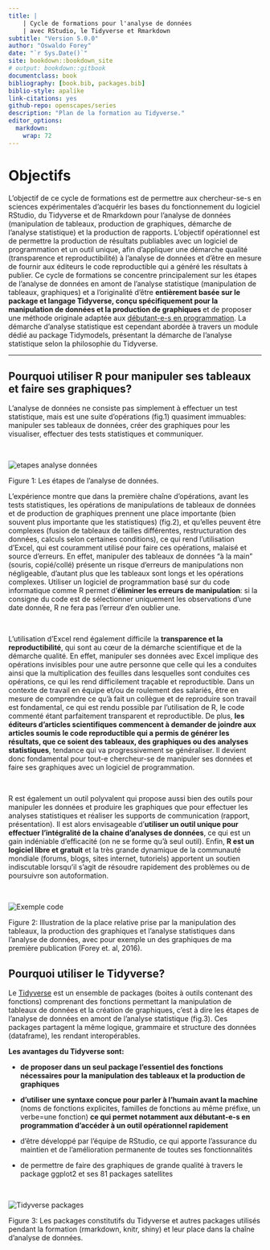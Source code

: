 ```yaml
---
title: |
    | Cycle de formations pour l'analyse de données  
    | avec RStudio, le Tidyverse et Rmarkdown
subtitle: "Version 5.0.0"
author: "Oswaldo Forey"
date: "`r Sys.Date()`"
site: bookdown::bookdown_site
# output: bookdown::gitbook
documentclass: book
bibliography: [book.bib, packages.bib]
biblio-style: apalike
link-citations: yes
github-repo: openscapes/series
description: "Plan de la formation au Tidyverse."
editor_options: 
  markdown: 
    wrap: 72
---
```


# Objectifs

::: {align="justify"}
<div>

L'objectif de ce cycle de formations est de permettre aux chercheur-se-s
en sciences expérimentales d'acquérir les bases du fonctionnement du
logiciel RStudio, du Tidyverse et de Rmarkdown pour l'analyse de données
(manipulation de tableaux, production de graphiques, démarche de
l'analyse statistique) et la production de rapports. L'objectif
opérationnel est de permettre la production de résultats publiables avec
un logiciel de programmation et un outil unique, afin d'appliquer une
démarche qualité (transparence et reproductibilité) à l'analyse de
données et d'être en mesure de fournir aux éditeurs le code
reproductible qui a généré les résultats à publier. Ce cycle de
formations se concentre principalement sur les étapes de l'analyse de
données en amont de l'analyse statistique (manipulation de tableaux,
graphiques) et a l'originalité d'être <strong>entièrement basée sur le
package et langage Tidyverse, conçu spécifiquement pour la manipulation
de données et la production de graphiques </strong> et de proposer une
méthode originale adaptée aux [débutant-e-s en programmation](#mpd). La
démarche d'analyse statistique est cependant abordée à travers un module
dédié au package Tidymodels, présentant la démarche de l'analyse
statistique selon la philosophie du Tidyverse.

</div>
:::

------------------------------------------------------------------------

## Pourquoi utiliser R pour manipuler ses tableaux et faire ses graphiques? {#pourquoi_R}

::: {align="justify"}
L'analyse de données ne consiste pas simplement à effectuer un test
statistique, mais est une suite d'opérations (fig.1) quasiment
immuables: manipuler ses tableaux de données, créer des graphiques pour
les visualiser, effectuer des tests statistiques et communiquer.
:::

<br>

![](img/etapes_analyse_donnees.png "etapes analyse données")

Figure 1: Les étapes de l'analyse de données. <br>

::: {align="justify"}
L'expérience montre que dans la première chaîne d'opérations, avant les
tests statistiques, les opérations de manipulations de tableaux de
données et de production de graphiques prennent une place importante
(bien souvent plus importante que les statistiques) (fig.2), et qu'elles
peuvent être complexes (fusion de tableaux de tailles différentes,
restructuration des données, calculs selon certaines conditions), ce qui
rend l'utilisation d'Excel, qui est couramment utilisé pour faire ces
opérations, malaisé et source d'erreurs. En effet, manipuler des
tableaux de données "à la main" (souris, copié/collé) présente un risque
d'erreurs de manipulations non négligeable, d'autant plus que les
tableaux sont longs et les opérations complexes. Utiliser un logiciel de
programmation basé sur du code informatique comme R permet
d'<strong>éliminer les erreurs de manipulation</strong>: si la consigne
du code est de sélectionner uniquement les observations d'une date
donnée, R ne fera pas l'erreur d'en oublier une.
:::

<br>

::: {align="justify"}
L'utilisation d'Excel rend également difficile la <strong>transparence
et la reproductibilité</strong>, qui sont au cœur de la démarche
scientifique et de la démarche qualité. En effet, manipuler ses données
avec Excel implique des opérations invisibles pour une autre personne
que celle qui les a conduites ainsi que la multiplication des feuilles
dans lesquelles sont conduites ces opérations, ce qui les rend
difficilement traçable et reproductible. Dans un contexte de travail en
équipe et/ou de roulement des salariés, être en mesure de comprendre ce
qu'à fait un collègue et de reproduire son travail est fondamental, ce
qui est rendu possible par l'utilisation de R, le code commenté étant
parfaitement transparent et reproductible. De plus, <strong>les éditeurs
d'articles scientifiques commencent à demander de joindre aux articles
soumis le code reproductible qui a permis de générer les résultats, que
ce soient des tableaux, des graphiques ou des analyses
statistiques</strong>, tendance qui va progressivement se généraliser.
Il devient donc fondamental pour tout-e chercheur-se de manipuler ses
données et faire ses graphiques avec un logiciel de programmation.
:::

<br>

::: {align="justify"}
R est également un outil polyvalent qui propose aussi bien des outils
pour manipuler les données et produire les graphiques que pour effectuer
les analyses statistiques et réaliser les supports de communication
(rapport, présentation). Il est alors envisageable d'<strong>utiliser un
outil unique pour effectuer l'intégralité de la chaine d'analyses de
données</strong>, ce qui est un gain indéniable d'efficacité (on ne se
forme qu'à seul outil). Enfin, <strong>R est un logiciel libre et
gratuit</strong> et la très grande dynamique de la communauté mondiale
(forums, blogs, sites internet, tutoriels) apportent un soutien
indiscutable lorsqu'il s'agit de résoudre rapidement des problèmes ou de
poursuivre son autoformation.
:::

<br>

![](img/exemple_code.png "Exemple code")

Figure 2: Illustration de la place relative prise par la manipulation
des tableaux, la production des graphiques et l'analyse statistiques
dans l'analyse de données, avec pour exemple un des graphiques de ma
première publication (Forey et. al, 2016). <br>

## Pourquoi utiliser le Tidyverse?

::: {align="justify"}
Le <a href="https://www.tidyverse.org">Tidyverse</a> est un ensemble de
packages (boites à outils contenant des fonctions) comprenant des
fonctions permettant la manipulation de tableaux de données et la
création de graphiques, c'est à dire les étapes de l'analyse de données
en amont de l'analyse statistique (fig.3). Ces packages partagent la
même logique, grammaire et structure des données (dataframe), les
rendant interopérables.<strong>

Les avantages du Tidyverse sont:

-   de proposer dans un seul package l'essentiel des fonctions
    nécessaires pour la manipulation des tableaux et la production de
    graphiques

-   d'utiliser une syntaxe conçue pour parler à l'humain avant la
    machine</strong> (noms de fonctions explicites, familles de
    fonctions au même préfixe, un verbe=une fonction) <strong> ce qui
    permet notamment aux débutant-e-s en programmation d'accéder à un
    outil opérationnel rapidement </strong>

-   d'être développé par l'équipe de RStudio, ce qui apporte l'assurance
    du maintien et de l'amélioration permanente de toutes ses
    fonctionnalités

-   de permettre de faire des graphiques de grande qualité à travers le
    package ggplot2 et ses 81 packages satellites
:::

<br>

![](img/tidyverse_environnement.png "Tidyverse packages")

Figure 3: Les packages constitutifs du Tidyverse et autres packages
utilisés pendant la formation (rmarkdown, knitr, shiny) et leur place
dans la chaîne d'analyse de données.
